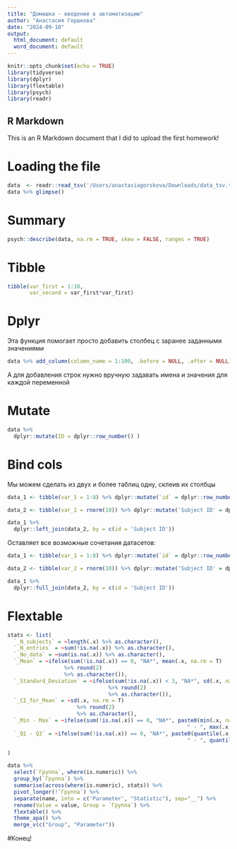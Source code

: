 ```yaml
---
title: "Домашка - введение в автоматизацию"
author: "Анастасия Горшкова"
date: "2024-09-10"
output:
  html_document: default
  word_document: default
---
```


```r
knitr::opts_chunk$set(echo = TRUE)
library(tidyverse)
library(dplyr)
library(flextable)
library(psych)
library(readr)
```

## R Markdown

This is an R Markdown document that I did to upload the first homework!

# Loading the file

```r
data  <- readr::read_tsv('/Users/anastasiagorskova/Downloads/data_tsv.tsv') 
data %>% glimpse()
```
# Summary

```r
psych::describe(data, na.rm = TRUE, skew = FALSE, ranges = TRUE)
```

# Tibble

```r
tibble(var_first = 1:10,
       var_second = var_first*var_first)
```

# Dplyr

Эта функция помогает просто добавить столбец с заранее заданными значениями
```r
data %>% add_column(column_name = 1:100, .before = NULL, .after = NULL)
```
А для добавления строк нужно вручную задавать имена и значения для каждой переменной

# Mutate

```r

data %>%
  dplyr::mutate(ID = dplyr::row_number() )

```

# Bind cols
Мы можем сделать из двух и более таблиц одну, склеив их столбцы

```r
data_1 <- tibble(var_1 = 1:8) %>% dplyr::mutate(`id` = dplyr::row_number())

data_2 <- tibble(var_2 = rnorm(10)) %>% dplyr::mutate('Subject ID' = dplyr::row_number())

data_1 %>% 
  dplyr::left_join(data_2, by = c(id = 'Subject ID'))
```

Оставляет все возможные сочетания датасетов:

```r
data_1 <- tibble(var_1 = 1:8) %>% dplyr::mutate(`id` = dplyr::row_number())

data_2 <- tibble(var_2 = rnorm(10)) %>% dplyr::mutate('Subject ID' = dplyr::row_number())

data_1 %>% 
  dplyr::full_join(data_2, by = c(id = 'Subject ID'))
```

# Flextable

```r
stats <- list(
  `_N_subjects` = ~length(.x) %>% as.character(),
  `_N_entries` = ~sum(!is.na(.x)) %>% as.character(),
  `_No_data` = ~sum(is.na(.x)) %>% as.character(),
  `_Mean` = ~ifelse(sum(!is.na(.x)) == 0, "NA*", mean(.x, na.rm = T) 
                  %>% round(2) 
                  %>% as.character()),
  `_Standard_Deviation` = ~ifelse(sum(!is.na(.x)) < 3, "NA*", sd(.x, na.rm = T) 
                                %>% round(2) 
                                %>% as.character()),
  `_CI_for_Mean` = ~sd(.x, na.rm = T)
                      %>% round(2) 
                      %>% as.character(),
  `_Min - Max` = ~ifelse(sum(!is.na(.x)) == 0, "NA*", paste0(min(.x, na.rm = T) %>% round(2), 
                                                         " - ", max(.x, na.rm = T) %>% round(2))),
  `_Q1 - Q3` = ~ifelse(sum(!is.na(.x)) == 0, "NA*", paste0(quantile(.x, .25, na.rm = T) %>% round(2), 
                                                         " - ", quantile(.x, .75, na.rm = T) %>% round(2)))

)

data %>% 
  select(`Группа`, where(is.numeric)) %>% 
  group_by(`Группа`) %>% 
  summarise(across(where(is.numeric), stats)) %>% 
  pivot_longer(!`Группа`) %>% 
  separate(name, into = c('Parameter', "Statistic"), sep="__") %>% 
  rename(Value = value, Group = `Группа`) %>% 
  flextable() %>% 
  theme_apa() %>% 
  merge_v(c("Group", "Parameter"))
```
#Конец!

